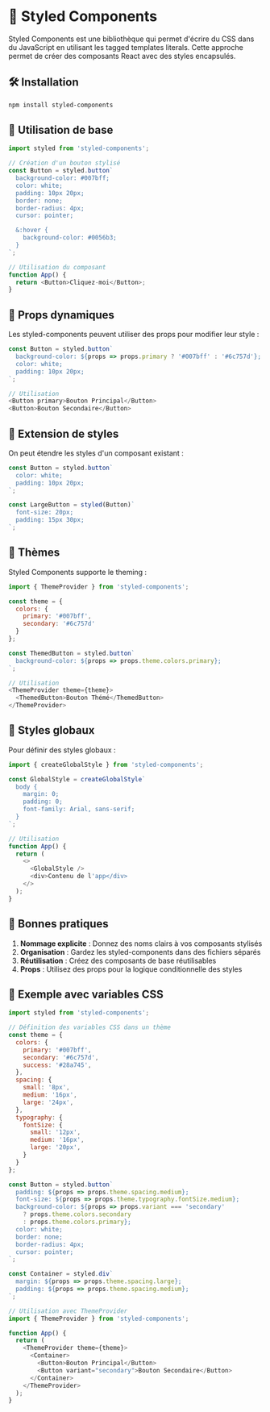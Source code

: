 
# 💅 Styled Components

Styled Components est une bibliothèque qui permet d'écrire du CSS dans du JavaScript en utilisant les tagged templates literals. Cette approche permet de créer des composants React avec des styles encapsulés.

## 🛠️ Installation


``` sh npm2yarn copy
npm install styled-components
```

## 📘 Utilisation de base


```js copy
import styled from 'styled-components';

// Création d'un bouton stylisé
const Button = styled.button`
  background-color: #007bff;
  color: white;
  padding: 10px 20px;
  border: none;
  border-radius: 4px;
  cursor: pointer;

  &:hover {
    background-color: #0056b3;
  }
`;

// Utilisation du composant
function App() {
  return <Button>Cliquez-moi</Button>;
}
```

## 📘 Props dynamiques

Les styled-components peuvent utiliser des props pour modifier leur style :


```js copy
const Button = styled.button`
  background-color: ${props => props.primary ? '#007bff' : '#6c757d'};
  color: white;
  padding: 10px 20px;
`;

// Utilisation
<Button primary>Bouton Principal</Button>
<Button>Bouton Secondaire</Button>
```

## 🧩 Extension de styles

On peut étendre les styles d'un composant existant :


```js copy
const Button = styled.button`
  color: white;
  padding: 10px 20px;
`;

const LargeButton = styled(Button)`
  font-size: 20px;
  padding: 15px 30px;
`;
```

## 📘 Thèmes

Styled Components supporte le theming :


```js copy
import { ThemeProvider } from 'styled-components';

const theme = {
  colors: {
    primary: '#007bff',
    secondary: '#6c757d'
  }
};

const ThemedButton = styled.button`
  background-color: ${props => props.theme.colors.primary};
`;

// Utilisation
<ThemeProvider theme={theme}>
  <ThemedButton>Bouton Thémé</ThemedButton>
</ThemeProvider>
```

## 📘 Styles globaux

Pour définir des styles globaux :


```js copy
import { createGlobalStyle } from 'styled-components';

const GlobalStyle = createGlobalStyle`
  body {
    margin: 0;
    padding: 0;
    font-family: Arial, sans-serif;
  }
`;

// Utilisation
function App() {
  return (
    <>
      <GlobalStyle />
      <div>Contenu de l'app</div>
    </>
  );
}
```

## 🧪 Bonnes pratiques

1. **Nommage explicite** : Donnez des noms clairs à vos composants stylisés
2. **Organisation** : Gardez les styled-components dans des fichiers séparés
3. **Réutilisation** : Créez des composants de base réutilisables
4. **Props** : Utilisez des props pour la logique conditionnelle des styles

## 📘 Exemple avec variables CSS

```js copy
import styled from 'styled-components';

// Définition des variables CSS dans un thème
const theme = {
  colors: {
    primary: '#007bff',
    secondary: '#6c757d',
    success: '#28a745',
  },
  spacing: {
    small: '8px',
    medium: '16px',
    large: '24px',
  },
  typography: {
    fontSize: {
      small: '12px',
      medium: '16px',
      large: '20px',
    }
  }
};

const Button = styled.button`
  padding: ${props => props.theme.spacing.medium};
  font-size: ${props => props.theme.typography.fontSize.medium};
  background-color: ${props => props.variant === 'secondary' 
    ? props.theme.colors.secondary 
    : props.theme.colors.primary};
  color: white;
  border: none;
  border-radius: 4px;
  cursor: pointer;
`;

const Container = styled.div`
  margin: ${props => props.theme.spacing.large};
  padding: ${props => props.theme.spacing.medium};
`;

// Utilisation avec ThemeProvider
import { ThemeProvider } from 'styled-components';

function App() {
  return (
    <ThemeProvider theme={theme}>
      <Container>
        <Button>Bouton Principal</Button>
        <Button variant="secondary">Bouton Secondaire</Button>
      </Container>
    </ThemeProvider>
  );
}
```